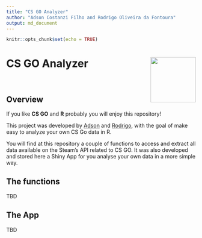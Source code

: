 ```yaml
---
title: "CS GO Analyzer"
author: "Adson Costanzi Filho and Rodrigo Oliveira da Fontoura"
output: md_document
---
```


```r
knitr::opts_chunk$set(echo = TRUE)
```


# CS GO Analyzer <img src="app/www/img/CSGo_analyzer_sticker.PNG" align="right" width="120" />

<br>

## Overview

If you like **CS GO** and **R** probably you will enjoy this repository!

This project was developed by [Adson](https://github.com/adsoncostanzifilho) and [Rodrigo](https://github.com/Rodrigo-Fontoura), with the goal of make easy to analyze your own CS Go data in R.

You will find at this repository a couple of functions to access and extract all data available on the Steam's API related to CS GO. It was also developed and stored here a Shiny App for you analyse your own data in a more simple way.

## The functions

TBD

## The App

TBD


